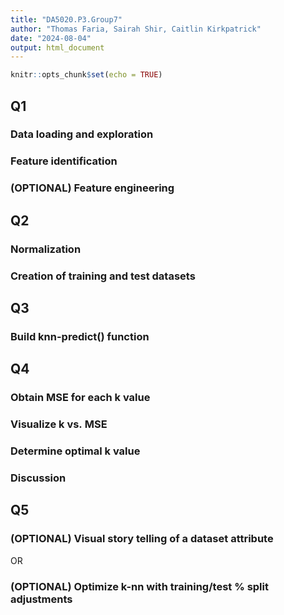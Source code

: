 ```yaml
---
title: "DA5020.P3.Group7"
author: "Thomas Faria, Sairah Shir, Caitlin Kirkpatrick"
date: "2024-08-04"
output: html_document
---
```


```r
knitr::opts_chunk$set(echo = TRUE)
```

## Q1

### Data loading and exploration

### Feature identification

### (OPTIONAL) Feature engineering

## Q2

### Normalization

### Creation of training and test datasets

## Q3

### Build knn-predict() function

## Q4

### Obtain MSE for each k value

### Visualize k vs. MSE

### Determine optimal k value

### Discussion

## Q5

### (OPTIONAL) Visual story telling of a dataset attribute

OR

### (OPTIONAL) Optimize k-nn with training/test % split adjustments
